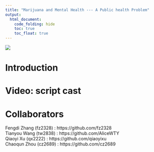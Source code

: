 ```yaml
---
title: "Marijuana and Mental Health --- A Public health Problem"
output: 
  html_document:
    code_folding: hide
    toc: true
    toc_float: true
---
```


![](https://honestmarijuana.com/wp-content/uploads/2015/12/Marijuana-And-Depression_4.jpg)

# Introduction 















# Video: script cast













# Collaborators
Fengdi Zhang (fz2328) : https://github.com/fz2328       
Tianyou Wang (tw2838) : https://github.com/AliceWTY     
Qiaoyi Xu (qx2222) : https://github.com/qiaoyixu    
Chaoqun Zhou (cz2689) : https://github.com/cz2689       

